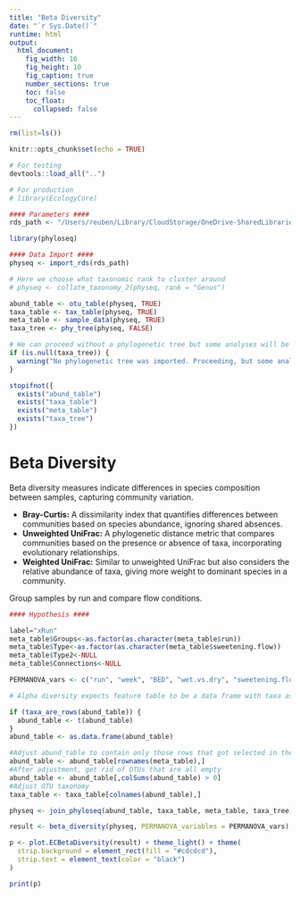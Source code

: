```yaml
---
title: "Beta Diversity"
date: "`r Sys.Date()`"
runtime: html
output: 
  html_document:
    fig_width: 16
    fig_height: 10
    fig_caption: true
    number_sections: true
    toc: false
    toc_float:
      collapsed: false
---
```


```r
rm(list=ls())

knitr::opts_chunk$set(echo = TRUE)

# For testing
devtools::load_all("..")

# For production
# library(EcologyCore)
```

```r
#### Parameters ####
rds_path <- "/Users/reuben/Library/CloudStorage/OneDrive-SharedLibraries-CranfieldUniversity/Sophie Bretagne - Shared/data/experiment.rds"
```

```r
library(phyloseq)

#### Data Import ####
physeq <- import_rds(rds_path)

# Here we choose what taxonomic rank to cluster around
# physeq <- collate_taxonomy_2(physeq, rank = "Genus")

abund_table <- otu_table(physeq, TRUE)
taxa_table <- tax_table(physeq, TRUE)
meta_table <- sample_data(physeq, TRUE)
taxa_tree <- phy_tree(physeq, FALSE)

# We can proceed without a phylogenetic tree but some analyses will be unavailable
if (is.null(taxa_tree)) {
  warning("No phylogenetic tree was imported. Proceeding, but some analyses may be unavailable.")
}
```

```r
stopifnot({
  exists("abund_table")
  exists("taxa_table")
  exists("meta_table")
  exists("taxa_tree")
})
```

# Beta Diversity

Beta diversity measures indicate differences in species composition between samples, capturing community variation.

- **Bray-Curtis:** A dissimilarity index that quantifies differences between communities based on species abundance, ignoring shared absences.
- **Unweighted UniFrac:** A phylogenetic distance metric that compares communities based on the presence or absence of taxa, incorporating evolutionary relationships.
- **Weighted UniFrac:** Similar to unweighted UniFrac but also considers the relative abundance of taxa, giving more weight to dominant species in a community.

Group samples by run and compare flow conditions.

```r
#### Hypothesis ####

label="xRun"
meta_table$Groups<-as.factor(as.character(meta_table$run))
meta_table$Type<-as.factor(as.character(meta_table$sweetening.flow))
meta_table$Type2<-NULL
meta_table$Connections<-NULL

PERMANOVA_vars <- c("run", "week", "BED", "wet.vs.dry", "sweetening.flow")
```

```r
# Alpha diversity expects feature table to be a data frame with taxa as columns and samples as rows, so might need some transforming

if (taxa_are_rows(abund_table)) {
  abund_table <- t(abund_table)
}
abund_table <- as.data.frame(abund_table)

#Adjust abund_table to contain only those rows that got selected in the Hypothesis space
abund_table <- abund_table[rownames(meta_table),]
#After adjustment, get rid of OTUs that are all empty
abund_table <- abund_table[,colSums(abund_table) > 0]
#Adjust OTU taxonomy
taxa_table <- taxa_table[colnames(abund_table),]

physeq <- join_phyloseq(abund_table, taxa_table, meta_table, taxa_tree)
```

```r
result <- beta_diversity(physeq, PERMANOVA_variables = PERMANOVA_vars)
```

```r
p <- plot.ECBetaDiversity(result) + theme_light() + theme(
  strip.background = element_rect(fill = "#cdcdcd"),
  strip.text = element_text(color = "black")
)

print(p)
```
